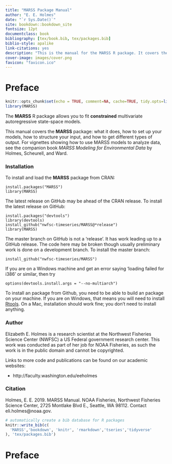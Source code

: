 ```yaml
--- 
title: "MARSS Package Manual"
author: "E. E. Holmes"
date: "`r Sys.Date()`"
site: bookdown::bookdown_site
fontsize: 12pt
documentclass: book
bibliography: [tex/book.bib, tex/packages.bib]
biblio-style: apalike
link-citations: yes
description: "This is the manual for the MARSS R package. It covers the package functions, input and output, residuals, prediction, error messages and troubleshooting. For vignettes showing different applications of MARSS models, including Dynamic Factor Analysis and Dynamic Linear Models, please see the companion book MARSS Modeling for Environmenal Data."
cover-image: images/cover.png
favicon: "favicon.ico"
---
```


# Preface {-}

```r
knitr::opts_chunk$set(echo = TRUE, comment=NA, cache=TRUE, tidy.opts=list(width.cutoff=60), tidy=TRUE, fig.align='center', out.width='80%')
library(MARSS)
```

The **MARSS** R package allows you to fit **constrained** multivariate autoregressive state-space models. 

This manual covers the **MARSS** \textbf{R} package: what it does, how to set up your models, how to structure your input, and how to get different types of output. For vignettes showing how to use MARSS models to analyze data, see the companion book *MARSS Modeling for Environmental Data* by Holmes, Scheurell, and Ward. 

### Installation {-}

To install and load the **MARSS** package from CRAN:

```
install.packages("MARSS")
library(MARSS)
```

The latest release on GitHub may be ahead of the CRAN release. To install the latest release on GitHub:
```
install.packages("devtools")
library(devtools)
install_github("nwfsc-timeseries/MARSS@*release")
library(MARSS)
```
The master branch on GitHub is not a 'release'. It has work leading up to a GitHub release.  The code here may be broken though usually preliminary work is done on a development branch.  To install the master branch:
```
install_github("nwfsc-timeseries/MARSS")
```
If you are on a Windows machine and get an error saying 'loading failed for i386' or similar, then try
```
options(devtools.install.args = "--no-multiarch")
```
To install an \textbf{R} package from Github, you need to be able to build an \textbf{R} package on your machine. If you are on Windows, that means you will need to install [Rtools](https://cran.r-project.org/bin/windows/Rtools/). On a Mac, installation should work fine; you don't need to install anything.


### Author {-}

Elizabeth E. Holmes is a research scientist at the Northwest Fisheries Science Center (NWFSC) a US Federal government research center.  This work was conducted as part of her job for NOAA Fisheries, as such the work is in the public domain and cannot be copyrighted.   

Links to more code and publications can be found on our academic websites:

* http://faculty.washington.edu/eeholmes


### Citation {-}


Holmes, E. E. 2019. MARSS Manual. NOAA Fisheries, Northwest Fisheries Science Center, 2725 Montlake Blvd E., Seattle, WA 98112.  Contact eli.holmes@noaa.gov.


```r
# automatically create a bib database for R packages
knitr::write_bib(c(
  'MARSS','bookdown', 'knitr', 'rmarkdown','tseries','tidyverse'
), 'tex/packages.bib')
```

# Preface {-}


